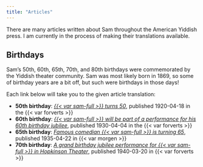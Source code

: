 ```yaml
---
title: "Articles"
---
```


There are many articles written about Sam throughout the American Yiddish press. 
I am currently in the process of making their translations available.

## Birthdays

Sam's 50th, 60th, 65th, 70th, and 80th birthdays were commemorated by the Yiddish theater community. 
Sam was most likely born in 1869, so some of birthday years are a bit off, but such were birthdays in those days!

Each link below will take you to the given article translation:

* **50th birthday**: [_{{< var sam-full >}} turns 50_](./1920-04-18_50th-birthday.qmd), published 1920-04-18 in the {{< var forverts >}}
* **60th birthday**: [_{{< var sam-full >}} will be part of a performance for his 60th birthday jubilee_](./1930-04-04_60th-birthday.qmd), published 1930-04-04 in the {{< var forverts >}}
* **65th birthday**: [_Famous comedian {{< var sam-full >}} is turning 65_](1935-04-22_65th-birthday.qmd), published 1935-04-22 in {{< var morgen >}}
* **70th birthday**: [_A grand birthday jubilee performance for {{< var sam-full >}} in Hopkinson Theater_](1935-04-22_65th-birthday.qmd), published 1940-03-20 in {{< var forverts >}}
